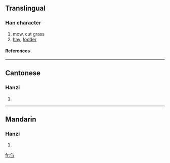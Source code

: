 {{see|芻}}

==Translingual==
===Han character===
{{Han char|rad=刀|as=03|sn=5|four=|canj=弓尸一 (NSM)}}
# mow, cut grass
# [[hay]], [[fodder]]
====References====
{{Han ref|kx=0137.021|hdz=10323.120|uh=520D|ud=21005}}
----
==Cantonese==
===Hanzi===
{{yue-hanzi|jyut=|y=cho1}}
# {{defn|Cantonese}}
----
==Mandarin==
===Hanzi===
{{cmn-hanzi|tra=芻|pin=[[chú]] ([[chu2]])|wg=ch'u<sup>2</sup>}}
# {{defn|Mandarin}}

[[fr:刍]]